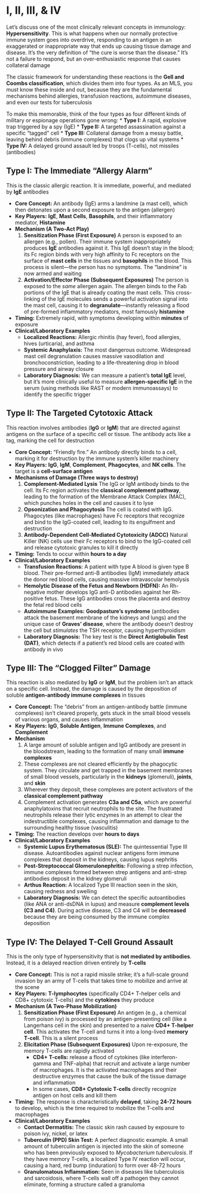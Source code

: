 # I, II, III, & IV {-}

Let's discuss one of the most clinically relevant concepts in immunology: **Hypersensitivity**. This is what happens when our normally protective immune system goes into overdrive, responding to an antigen in an exaggerated or inappropriate way that ends up causing tissue damage and disease. It's the very definition of "the cure is worse than the disease." It's not a failure to respond, but an over-enthusiastic response that causes collateral damage

The classic framework for understanding these reactions is the **Gell and Coombs classification**, which divides them into four types. As an MLS, you must know these inside and out, because they are the fundamental mechanisms behind allergies, transfusion reactions, autoimmune diseases, and even our tests for tuberculosis

To make this memorable, think of the four types as four different kinds of military or espionage operations gone wrong:
*   **Type I:** A rapid, explosive trap triggered by a spy (IgE)
*   **Type II:** A targeted assassination against a specific "tagged" cell
*   **Type III:** Collateral damage from a messy battle, leaving behind debris (immune complexes) that clogs up vital systems
*   **Type IV:** A delayed ground assault led by troops (T-cells), not missiles (antibodies)

## **Type I: The Immediate "Allergy Alarm"** {-}

This is the classic allergic reaction. It is immediate, powerful, and mediated by **IgE** antibodies

*   **Core Concept:** An antibody (IgE) arms a landmine (a mast cell), which then detonates upon a second exposure to the antigen (allergen)
*   **Key Players:** **IgE**, **Mast Cells**, **Basophils**, and their inflammatory mediator, **Histamine**
*   **Mechanism (A Two-Act Play)**
    1.  **Sensitization Phase (First Exposure)** A person is exposed to an allergen (e.g., pollen). Their immune system inappropriately produces **IgE** antibodies against it. This IgE doesn't stay in the blood; its Fc region binds with very high affinity to Fc receptors on the surface of **mast cells** in the tissues and **basophils** in the blood. This process is silent—the person has no symptoms. The "landmine" is now armed and waiting
    2.  **Activation/Effector Phase (Subsequent Exposures)** The person is exposed to the *same* allergen again. The allergen binds to the Fab portions of the IgE that is already coating the mast cells. This cross-linking of the IgE molecules sends a powerful activation signal into the mast cell, causing it to **degranulate**—instantly releasing a flood of pre-formed inflammatory mediators, most famously **histamine**
*   **Timing:** Extremely rapid, with symptoms developing within **minutes** of exposure
*   **Clinical/Laboratory Examples**
    *   **Localized Reactions:** Allergic rhinitis (hay fever), food allergies, hives (urticaria), and asthma
    *   **Systemic Anaphylaxis:** The most dangerous outcome. Widespread mast cell degranulation causes massive vasodilation and bronchoconstriction, leading to a life-threatening drop in blood pressure and airway closure
    *   **Laboratory Diagnosis:** We can measure a patient's **total IgE** level, but it's more clinically useful to measure **allergen-specific IgE** in the serum (using methods like RAST or modern immunoassays) to identify the specific trigger

## **Type II: The Targeted Cytotoxic Attack** {-}

This reaction involves antibodies (**IgG** or **IgM**) that are directed against antigens on the surface of a specific cell or tissue. The antibody acts like a tag, marking the cell for destruction

*   **Core Concept:** "Friendly fire." An antibody directly binds to a cell, marking it for destruction by the immune system's killer machinery
*   **Key Players:** **IgG**, **IgM**, **Complement**, **Phagocytes**, and **NK cells**. The target is a **cell-surface antigen**
*   **Mechanisms of Damage (Three ways to destroy)**
    1.  **Complement-Mediated Lysis** The IgG or IgM antibody binds to the cell. Its Fc region activates the **classical complement pathway**, leading to the formation of the Membrane Attack Complex (MAC), which punches holes in the cell and causes it to lyse
    2.  **Opsonization and Phagocytosis** The cell is coated with IgG. Phagocytes (like macrophages) have Fc receptors that recognize and bind to the IgG-coated cell, leading to its engulfment and destruction
    3.  **Antibody-Dependent Cell-Mediated Cytotoxicity (ADCC)** Natural Killer (NK) cells use their Fc receptors to bind to the IgG-coated cell and release cytotoxic granules to kill it directly
*   **Timing:** Tends to occur within **hours to a day**
*   **Clinical/Laboratory Examples**
    *   **Transfusion Reactions:** A patient with type A blood is given type B blood. Their pre-formed anti-B antibodies (IgM) immediately attack the donor red blood cells, causing massive intravascular hemolysis
    *   **Hemolytic Disease of the Fetus and Newborn (HDFN):** An Rh-negative mother develops IgG anti-D antibodies against her Rh-positive fetus. These IgG antibodies cross the placenta and destroy the fetal red blood cells
    *   **Autoimmune Examples:** **Goodpasture's syndrome** (antibodies attack the basement membrane of the kidneys and lungs) and the unique case of **Graves' disease**, where the antibody doesn't destroy the cell but *stimulates* the TSH receptor, causing hyperthyroidism
    *   **Laboratory Diagnosis:** The key test is the **Direct Antiglobulin Test (DAT)**, which detects if a patient's red blood cells are coated with antibody in vivo

## **Type III: The "Clogged Filter" Damage** {-}

This reaction is also mediated by **IgG** or **IgM**, but the problem isn't an attack on a specific cell. Instead, the damage is caused by the deposition of soluble **antigen-antibody immune complexes** in tissues

*   **Core Concept:** The "debris" from an antigen-antibody battle (immune complexes) isn't cleared properly, gets stuck in the small blood vessels of various organs, and causes inflammation
*   **Key Players:** **IgG**, **Soluble Antigen**, **Immune Complexes**, and **Complement**
*   **Mechanism**
    1.  A large amount of soluble antigen and IgG antibody are present in the bloodstream, leading to the formation of many small **immune complexes**
    2.  These complexes are not cleared efficiently by the phagocytic system. They circulate and get trapped in the basement membranes of small blood vessels, particularly in the **kidneys** (glomeruli), **joints**, and **skin**
    3.  Wherever they deposit, these complexes are potent activators of the **classical complement pathway**
    4.  Complement activation generates **C3a and C5a**, which are powerful anaphylatoxins that recruit neutrophils to the site. The frustrated neutrophils release their lytic enzymes in an attempt to clear the indestructible complexes, causing inflammation and damage to the surrounding healthy tissue (vasculitis)
*   **Timing:** The reaction develops over **hours to days**
*   **Clinical/Laboratory Examples**
    *   **Systemic Lupus Erythematosus (SLE):** The quintessential Type III disease. Autoantibodies against nuclear antigens form immune complexes that deposit in the kidneys, causing lupus nephritis
    *   **Post-Streptococcal Glomerulonephritis:** Following a strep infection, immune complexes formed between strep antigens and anti-strep antibodies deposit in the kidney glomeruli
    *   **Arthus Reaction:** A localized Type III reaction seen in the skin, causing redness and swelling
    *   **Laboratory Diagnosis:** We can detect the specific autoantibodies (like ANA or anti-dsDNA in lupus) and measure **complement levels (C3 and C4)**. During active disease, C3 and C4 will be **decreased** because they are being consumed by the immune complex deposition

## **Type IV: The Delayed T-Cell Ground Assault** {-}

This is the only type of hypersensitivity that is **not mediated by antibodies**. Instead, it is a delayed reaction driven entirely by **T-cells**

*   **Core Concept:** This is not a rapid missile strike; it's a full-scale ground invasion by an army of T-cells that takes time to mobilize and arrive at the scene
*   **Key Players:** **T-lymphocytes** (specifically CD4+ T-helper cells and CD8+ cytotoxic T-cells) and the **cytokines** they produce
*   **Mechanism (A Two-Phase Mobilization)**
    1.  **Sensitization Phase (First Exposure)** An antigen (e.g., a chemical from poison ivy) is processed by an antigen-presenting cell (like a Langerhans cell in the skin) and presented to a naive **CD4+ T-helper cell**. This activates the T-cell and turns it into a long-lived **memory T-cell**. This is a silent process
    2.  **Elicitation Phase (Subsequent Exposures)** Upon re-exposure, the memory T-cells are rapidly activated
        *   **CD4+ T-cells:** release a flood of cytokines (like interferon-gamma and TNF-alpha) that recruit and activate a large number of macrophages. It is the activated macrophages and their destructive enzymes that cause the bulk of the tissue damage and inflammation
        *   In some cases, **CD8+ Cytotoxic T-cells** directly recognize antigen on host cells and kill them
*   **Timing:** The response is characteristically **delayed**, taking **24-72 hours** to develop, which is the time required to mobilize the T-cells and macrophages
*   **Clinical/Laboratory Examples**
    *   **Contact Dermatitis:** The classic skin rash caused by exposure to poison ivy, nickel, or latex
    *   **Tuberculin (PPD) Skin Test:** A perfect diagnostic example. A small amount of tuberculin antigen is injected into the skin of someone who has been previously exposed to *Mycobacterium tuberculosis*. If they have memory T-cells, a localized Type IV reaction will occur, causing a hard, red bump (induration) to form over 48-72 hours
    *   **Granulomatous Inflammation:** Seen in diseases like tuberculosis and sarcoidosis, where T-cells wall off a pathogen they cannot eliminate, forming a structure called a granuloma
